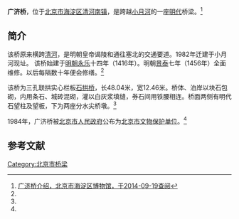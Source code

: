 {{coord|40.0251|116.350|type:landmark_region:CN-11|display=title}}
{{文物保护单位
| 级别 = 省级
| 省区市 = 北京市
| 图片 = 
| 名称 = 广济桥（清河大桥）
| 编号 = 3-23
| 分类 = 古建筑
| 时代 = [[明朝|明]]
| 所在 = [[海淀區|海淀區]]
| 登录 =1984年5月24日
}}

'''广济桥'''，位于[[北京市|北京市]][[海淀区|海淀区]][[清河街道_(北京市)|清河南镇]]，是跨越[[小月河|小月河]]的一座[[明代|明代]]桥梁。<ref name=bjhd>[http://www.haidianmuseum.com/hdbwg/yhd_19.htm 广济桥介绍，北京市海淀区博物馆，于2014-09-19查阅]{{Dead link|date=2019年4月 |bot=InternetArchiveBot |fix-attempted=yes }}</ref>

==简介==
该桥原来横跨[[清河_(北京)|清河]]，是明朝皇帝谒陵和通往塞北的交通要道。1982年迁建于小月河现址。 该桥始建于[[明朝|明朝]][[永乐|永乐]]十四年（1416年）。明朝[[景泰|景泰]]七年（1456年）全面维修。以后每隔数十年便会修缮。<ref name=bjhd/>

该桥为三孔联拱实心栏板[[石拱桥|石拱桥]]，长48.04米，宽12.46米。桥体、泊岸以块石包砌，内用条石、城砖混砌，灌以白灰浆填缝，券石间用铁腰相连。桥面两侧有明代石望柱及望板，下为两座分水尖桥墩。<ref name=bjhd/>

1984年，广济桥被[[北京市人民政府|北京市人民政府]]公布为[[北京市文物保护单位|北京市文物保护单位]]。<ref name=bjhd/>

==参考文献==
{{reflist}}

{{桥梁小作品}}
{{北京市文物保护单位}}
{{DEFAULTSORT:G}}
[[Category:北京市桥梁|Category:北京市桥梁]]